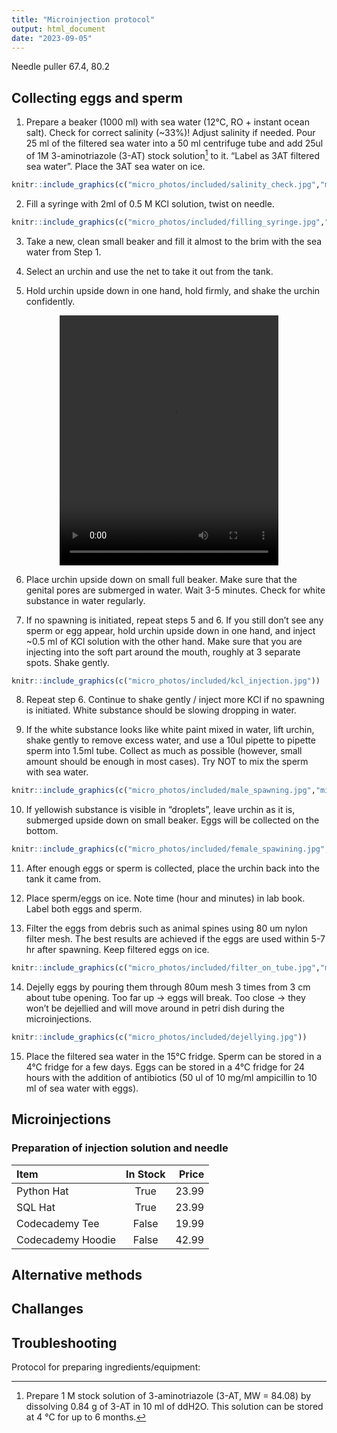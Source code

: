 ```yaml
---
title: "Microinjection protocol"
output: html_document
date: "2023-09-05"
---
```


Needle puller 67.4, 80.2

## Collecting eggs and sperm

1. Prepare a beaker (1000 ml) with sea water (12&deg;C, RO + instant ocean salt). Check for correct salinity (~33%)! Adjust salinity if needed. Pour 25 ml of the filtered sea water into a 50 ml centrifuge tube and add 25ul of 1M 3-aminotriazole (3-AT) stock solution^[Prepare 1 M stock solution of 3-aminotriazole (3-AT, MW = 84.08) by dissolving 0.84 g of 3-AT in 10 ml of ddH2O. This solution can be stored at 4 °C for up to 6 months.] to it. “Label as 3AT filtered sea water”. Place the 3AT sea water on ice.

```r
knitr::include_graphics(c("micro_photos/included/salinity_check.jpg","micro_photos/included/33_salinity.jpg"))
```

2. Fill a syringe with 2ml of 0.5 M KCl solution, twist on needle.

```r
knitr::include_graphics(c("micro_photos/included/filling_syringe.jpg","micro_photos/included/screw_on_needle_KCl.jpg"))
```

3. Take a new, clean small beaker and fill it almost to the brim with the sea water from Step 1.

4. Select an urchin and use the net to take it out from the tank.

5. Hold urchin upside down in one hand, hold firmly, and shake the urchin confidently. 

<center>
<video width="350" height="400" controls>
  <source src="micro_photos/included/shaking_for_spawning.mp4" type="video/mp4">
</video>
</center>

6. Place urchin upside down on small full beaker. Make sure that the genital pores are submerged in water. Wait 3-5 minutes. Check for white substance in water regularly. 

7. If no spawning is initiated, repeat steps 5 and 6. If you still don't see any sperm or egg appear, hold urchin upside down in one hand, and inject ~0.5 ml of KCl solution with the other hand. Make sure that you are injecting into the soft part around the mouth, roughly at 3 separate spots. Shake gently.

```r
knitr::include_graphics(c("micro_photos/included/kcl_injection.jpg"))
```

8. Repeat step 6. Continue to shake gently / inject more KCl if no spawning is initiated. White substance should be slowing dropping in water.

9. If the white substance looks like white paint mixed in water, lift urchin, shake gently to remove excess water, and use a 10ul pipette to pipette sperm into 1.5ml tube. Collect as much as possible (however, small amount should be enough in most cases). Try NOT to mix the sperm with sea water.

```r
knitr::include_graphics(c("micro_photos/included/male_spawning.jpg","micro_photos/included/sperm_dry_collection.jpg","micro_photos/included/collected_sperm.jpg"))
```

10. If yellowish substance is visible in “droplets”, leave urchin as it is, submerged upside down on small beaker. Eggs will be collected on the bottom.

```r
knitr::include_graphics(c("micro_photos/included/female_spawining.jpg","micro_photos/included/female_spawining2.jpg"))
```

11. After enough eggs or sperm is collected, place the urchin back into the tank it came from.

12. Place sperm/eggs on ice. Note time (hour and minutes) in lab book. Label both eggs and sperm.

13. Filter the eggs from debris such as animal spines using 80 um nylon filter mesh. The best results are achieved if the eggs are used within 5-7 hr after spawning. Keep filtered eggs on ice.

```r
knitr::include_graphics(c("micro_photos/included/filter_on_tube.jpg","micro_photos/included/filter_on_tube2.jpg","micro_photos/included/filter_eggs.jpg"))
```

14. Dejelly eggs by pouring them through 80um mesh 3 times from 3 cm about tube opening. Too far up -> eggs will break. Too close -> they won’t be dejellied and will move around in petri dish during the microinjections.

```r
knitr::include_graphics(c("micro_photos/included/dejellying.jpg"))
```

15. Place the filtered sea water in the 15&deg;C fridge. Sperm can be stored in a 4&deg;C fridge for a few days. Eggs can be stored in a 4&deg;C fridge for 24 hours with the addition of antibiotics (50 ul of 10 mg/ml ampicillin to 10 ml of sea water with eggs).

## Microinjections

### Preparation of injection solution and needle

| Item              | In Stock | Price |
| :---------------- | :------: | ----: |
| Python Hat        |   True   | 23.99 |
| SQL Hat           |   True   | 23.99 |
| Codecademy Tee    |  False   | 19.99 |
| Codecademy Hoodie |  False   | 42.99 |

## Alternative methods

## Challanges

## Troubleshooting

Protocol for preparing ingredients/equipment: 


